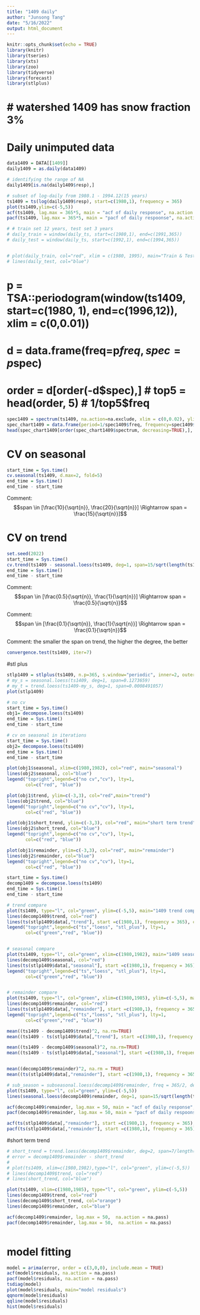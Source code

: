 ```yaml
---
title: "1409 daily"
author: "Junsong Tang"
date: "5/16/2022"
output: html_document
---
```


```r
knitr::opts_chunk$set(echo = TRUE)
library(knitr)
library(tseries)
library(xts)
library(zoo)
library(tidyverse)
library(forecast)
library(stlplus)
```


# watershed 1409 has snow fraction 3%
=======================================================================================
# Daily unimputed data
```r
data1409 = DATA[[1409]]
daily1409 = as.daily(data1409)

# identifying the range of NA
daily1409[is.na(daily1409$resp),]

# subset of log-daily from 1980.1 - 1994.12(15 years)
ts1409 = ts(log(daily1409$resp), start=c(1980,1), frequency = 365)
plot(ts1409,ylim=c(-5,5))
acf(ts1409, lag.max = 365*5, main = "acf of daily response", na.action = na.pass)
pacf(ts1409, lag.max = 365*5, main = "pacf of daily respoonse", na.action = na.pass)

# # train set 12 years, test set 3 years
# daily_train = window(daily_ts, start=c(1980,1), end=c(1991,365))
# daily_test = window(daily_ts, start=c(1992,1), end=c(1994,365))


# plot(daily_train, col="red", xlim = c(1980, 1995), main="Train & Test")
# lines(daily_test, col="blue")
```


# p = TSA::periodogram(window(ts1409, start=c(1980, 1), end=c(1996,12)), xlim = c(0,0.01))
# d = data.frame(freq=p$freq, spec=p$spec)
# order = d[order(-d$spec),]
# top5 = head(order, 5)
# 1/top5$freq

```r
spec1409 = spectrum(ts1409, na.action=na.exclude, xlim = c(0,0.02), ylim=c(10, 10000), type = "h")
spec_chart1409 = data.frame(period=1/spec1409$freq, frequency=spec1409$freq, spectrum=spec1409$spec)
head(spec_chart1409[order(spec_chart1409$spectrum, decreasing=TRUE),], 10)

```










# CV on seasonal
```r
start_time = Sys.time()
cv.seasonal(ts1409, d.max=2, fold=5)
end_time = Sys.time()
end_time - start_time

```
Comment:
$$span \in [\frac{10}{\sqrt{n}}, \frac{20}{\sqrt{n}}] \Rightarrow span = \frac{15}{\sqrt{n}}]$$



# CV on trend
```r
set.seed(2022)
start_time = Sys.time()
cv.trend(ts1409 - seasonal.loess(ts1409, deg=1, span=15/sqrt(length(ts1409))), d.max=2, fold=5)
end_time = Sys.time()
end_time - start_time

```
Comment: 
$$span \in [\frac{0.5}{\sqrt{n}}, \frac{1}{\sqrt{n}}] \Rightarrow span = \frac{0.5}{\sqrt{n}}$$

Comment:
$$span \in [\frac{0.1}{\sqrt{n}}, \frac{1}{\sqrt{n}}] \Rightarrow span = \frac{0.1}{\sqrt{n}}$$

Comment: the smaller the span on trend, the higher the degree, the better



```r
convergence.test(ts1409, iter=7)

```









#stl plus
```r
stlp1409 = stlplus(ts1409, n.p=365, s.window="periodic", inner=2, outer=10)
# my_s = seasonal.loess(ts1409, deg=1, span=0.1273659)
# my_t = trend.loess(ts1409-my_s, deg=1, span=0.0008491057)
plot(stlp1409)

```

```r
# no cv
start_time = Sys.time()
obj1= decompose.loess(ts1409)
end_time = Sys.time()
end_time - start_time
```



```r
# cv on seasonal in iterations
start_time = Sys.time()
obj2= decompose.loess(ts1409)
end_time = Sys.time()
end_time - start_time
```

```r
plot(obj1$seasonal, xlim=c(1980,1982), col="red", main="seasonal")
lines(obj2$seasonal, col="blue")
legend("topright",legend=c("no cv","cv"), lty=1,
       col=c("red", "blue"))

plot(obj1$trend, ylim=c(-3,3), col="red",main="trend")
lines(obj2$trend, col="blue")
legend("topright",legend=c("no cv","cv"), lty=1,
       col=c("red", "blue"))

plot(obj1$short_trend, ylim=c(-3,3), col="red", main="short term trend")
lines(obj2$short_trend, col="blue")
legend("topright",legend=c("no cv","cv"), lty=1,
       col=c("red", "blue"))

plot(obj1$remainder, ylim=c(-3,3), col="red", main="remainder")
lines(obj2$remainder, col="blue")
legend("topright",legend=c("no cv","cv"), lty=1,
       col=c("red", "blue"))
```



```r
start_time = Sys.time()
decomp1409 = decompose.loess(ts1409)
end_time = Sys.time()
end_time - start_time
```



```r
# trend compare
plot(ts1409, type="l", col="green", ylim=c(-5,5), main="1409 trend compare")
lines(decomp1409$trend, col="red")
lines(ts(stlp1409$data[,"trend"], start =c(1980,1), frequency = 365), col="blue")
legend("topright",legend=c("ts","loess", "stl_plus"), lty=1,
       col=c("green","red", "blue"))


# seasonal compare
plot(ts1409, type="l", col="green", xlim=c(1980,1982), main="1409 seasonal compare")
lines(decomp1409$seasonal, col="red")
lines(ts(stlp1409$data[,"seasonal"], start =c(1980,1), frequency = 365), col="blue")
legend("topright",legend=c("ts","loess", "stl_plus"), lty=1,
       col=c("green","red", "blue"))


# remainder compare
plot(ts1409, type="l", col="green", xlim=c(1980,1985), ylim=c(-5,5), main="1409 remainder compare")
lines(decomp1409$remainder, col="red")
lines(ts(stlp1409$data[,"remainder"], start =c(1980,1), frequency = 365), col="blue")
legend("topright",legend=c("ts","loess", "stl_plus"), lty=1,
       col=c("green","red", "blue"))

```


```r
mean((ts1409 - decomp1409$trend)^2, na.rm=TRUE)
mean((ts1409 - ts(stlp1409$data[,"trend"], start =c(1980,1), frequency = 365))^2, na.rm=TRUE)

mean((ts1409 - decomp1409$seasonal)^2, na.rm=TRUE)
mean((ts1409 - ts(stlp1409$data[,"seasonal"], start =c(1980,1), frequency = 365))^2, na.rm=TRUE)


mean((decomp1409$remainder)^2, na.rm = TRUE)
mean((ts(stlp1409$data[,"remainder"], start =c(1980,1), frequency = 365))^2, na.rm=TRUE)

```





```r
# sub_season = subseasonal.loess(decomp1409$remainder, freq = 365/2, deg=1, span=15/sqrt(length(ts1409)))
plot(ts1409, type="l", col="green", ylim=c(-5,5))
lines(seasonal.loess(decomp1409$remainder, deg=1, span=15/sqrt(length(ts1409))), col="red")

acf(decomp1409$remainder, lag.max = 50, main = "acf of daily response", na.action = na.pass)
pacf(decomp1409$remainder, lag.max = 50, main = "pacf of daily respoonse", na.action = na.pass)


```



```r
acf(ts(stlp1409$data[,"remainder"], start =c(1980,1), frequency = 365), lag.max = 365,  na.action = na.pass)
pacf(ts(stlp1409$data[,"remainder"], start =c(1980,1), frequency = 365), lag.max = 50,  na.action = na.pass)

```



#short term trend
```r
# short_trend = trend.loess(decomp1409$remainder, deg=2, span=7/length(ts1409))
# error = decomp1409$remainder - short_trend
# 
# plot(ts1409, xlim=c(1980,1982),type="l", col="green", ylim=c(-5,5))
# lines(decomp1409$trend, col="red")
# lines(short_trend, col="blue")

plot(ts1409, xlim=c(1980,1985), type="l", col="green", ylim=c(-5,5))
lines(decomp1409$trend, col="red")
lines(decomp1409$short_trend, col="orange")
lines(decomp1409$remainder, col="blue")

acf(decomp1409$remainder, lag.max = 50,  na.action = na.pass)
pacf(decomp1409$remainder, lag.max = 50,  na.action = na.pass)



```





# model fitting
```r
model = arima(error, order = c(3,0,0), include.mean = TRUE)
acf(model$residuals, na.action = na.pass)
pacf(model$residuals, na.action = na.pass)
tsdiag(model)
plot(model$residuals, main="model residuals")
qqnorm(model$residuals)
qqline(model$residuals)
hist(model$residuals)

```




<!-- ```{r, echo=TRUE} -->
<!-- fivedaily_df = as.gasp.data(data1409, window=5) -->
<!-- save(fivedaily_df, file="1409 5-day avg.RData") -->
<!-- ``` -->









